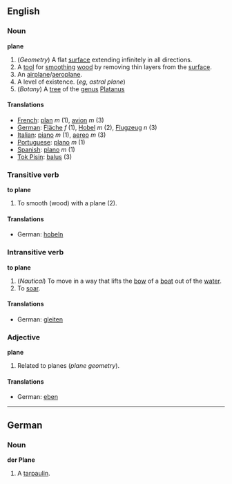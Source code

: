 ==English==
===Noun===
'''plane'''

# (''Geometry'') A flat [[surface]] extending infinitely in all directions.
# A [[tool]] for [[smooth]]ing [[wood]] by removing thin layers from the [[surface]].
# An [[airplane]]/[[aeroplane]].
# A level of existence.  (''eg'', ''astral plane'')
# (''Botany'') A [[tree]] of the [[genus]] [[Platanus]]

====Translations====

*[[French]]: [[plan]] ''m'' (1), [[avion]] ''m'' (3)
*[[German]]: [[Fläche]] ''f'' (1), [[Hobel]] ''m'' (2), [[Flugzeug]] ''n'' (3)
*[[Italian]]: [[piano]] ''m'' (1), [[aereo]] ''m'' (3)
*[[Portuguese]]: [[plano]] ''m'' (1)
*[[Spanish]]: [[plano]] ''m'' (1)
*[[Tok Pisin]]: [[balus]] (3)

===Transitive verb===
'''to plane'''

# To smooth (wood) with a plane (2).

====Translations====

*German: [[hobeln]]

===Intransitive verb===
'''to plane'''

#(''Nautical'') To move in a way that lifts the [[bow]] of a [[boat]] out of the [[water]].
#To [[soar]].

====Translations====

*German: [[gleiten]]

===Adjective===
'''plane'''

# Related to planes (''plane geometry'').

====Translations====

*German: [[eben]]

----
==German==

===Noun===
'''der Plane'''

# A [[tarpaulin]].
